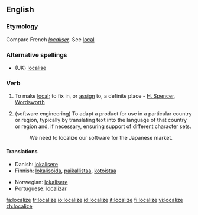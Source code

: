 ==English==

===Etymology===
Compare French ''[[localiser]]''. See [[local]]

===Alternative spellings===
*(UK) [[localise]]

===Verb===
{{en-verb|localiz|ing}}

# {{transitive}} To make [[local]]; to fix in, or [[assign]] to, a definite place - [[H. Spencer]], [[Wordsworth]]
#(software engineering) To adapt a product for use in a particular country or region, typically by translating text into the language of that country or region and, if necessary, ensuring support of different character sets.
#:We need to localize our software for the Japanese market.

====Translations====
{{top}}
*Danish: [[lokalisere]]
*Finnish: [[lokalisoida]], [[paikallistaa]], [[kotoistaa]]
{{mid}}
*Norwegian: [[lokalisere]]
*Portuguese: [[localizar]]
{{bottom}}

[[fa:localize]]
[[fr:localize]]
[[io:localize]]
[[id:localize]]
[[it:localize]]
[[fi:localize]]
[[vi:localize]]
[[zh:localize]]